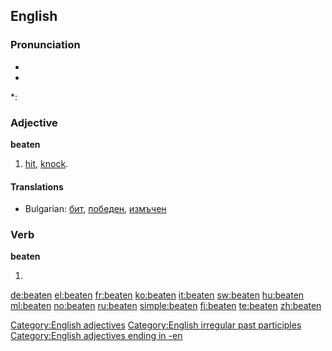 ==English==

===Pronunciation===
* {{IPA|/'bitən/}}
* {{audio|en-us-beaten.ogg|Audio (US)}}

*: {{rhymes|iːtən}}

===Adjective===
'''beaten'''

# [[hit]], [[knock]].

====Translations====
* Bulgarian: [[бит]], [[победен]], [[измъчен]]

===Verb===
'''beaten'''

# {{past participle of|[[beat]]}}
<!--this belongs on the pgae for "beat"===Translations===
* Dutch: [[geslagen]], [[geklopt]]-->

[[Category:English adjectives]]
[[Category:English irregular past participles]]
[[Category:English adjectives ending in -en]]

[[de:beaten]]
[[el:beaten]]
[[fr:beaten]]
[[ko:beaten]]
[[it:beaten]]
[[sw:beaten]]
[[hu:beaten]]
[[ml:beaten]]
[[no:beaten]]
[[ru:beaten]]
[[simple:beaten]]
[[fi:beaten]]
[[te:beaten]]
[[zh:beaten]]